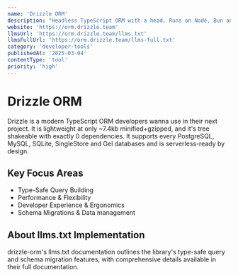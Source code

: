 ```yaml
---
name: 'Drizzle ORM'
description: "Headless TypeScript ORM with a head. Runs on Node, Bun and Deno. Lives on the Edge and yes, it's a JavaScript ORM too."
website: 'https://orm.drizzle.team'
llmsUrl: 'https://orm.drizzle.team/llms.txt'
llmsFullUrl: 'https://orm.drizzle.team/llms-full.txt'
category: 'developer-tools'
publishedAt: '2025-03-04'
contentType: 'tool'
priority: 'high'
---
```


# Drizzle ORM

Drizzle is a modern TypeScript ORM developers wanna use in their next project. It is lightweight at only ~7.4kb minified+gzipped, and it's tree shakeable with exactly 0 dependencies. It supports every PostgreSQL, MySQL, SQLite, SingleStore and Gel databases and is serverless-ready by design.

## Key Focus Areas

- Type-Safe Query Building
- Performance & Flexibility
- Developer Experience & Ergonomics
- Schema Migrations & Data management

## About llms.txt Implementation

drizzle-orm's llms.txt documentation outlines the library's type-safe query and schema migration features, with comprehensive details available in their full documentation.
